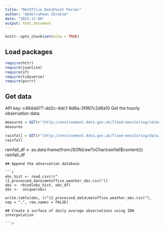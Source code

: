 ```yaml
---
title: "MetOffice DataPoint Parser"
author: "Abdelrahman Ibrahim"
date: "2023-11-06"
output: html_document
---
```


```r
knitr::opts_chunk$set(echo = TRUE)
```

## Load packages 

```r
require(httr)
require(jsonlite)
require(sf)
require(tidyverse)
require(purrr)
```

## Get data
API key: c464dd77-dd2c-4dc1-8d6a-3f987c2d6a10
Get the hourly observation data:
```r
measures = GET(r"(http://environment.data.gov.uk/flood-monitoring/id/measures)")
measures
```


```r
rainfall = GET(r"(http://environment.data.gov.uk/flood-monitoring/data/readings?parameter=rainfall.json)")
rainfall
```

rainfall_df <- as.data.frame(fromJSON(rawToChar(rainfall$content)))
rainfall_df

```
## Append the observation database

```r
obs_hist <- read.csv((r"(2_processed_data\metoffice_weather_obs.csv)"))
obs <- rbind(obs_hist, obs_df)
obs <-  unique(obs)

write.table(obs, (r"(2_processed_data\metoffice_weather_obs.csv)"), sep = ",", row.names = FALSE)
```


```
## Create a surface of daily average observations using IDW interpolation

```r
```

